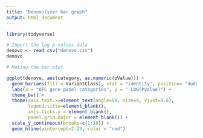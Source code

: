 ```yaml
---
title: "Denovolyzer bar graph"
output: html_document
---
```

```r
library(tidyverse)
```

  
```r
# Import the log p-values data 
denovo <- read_csv("denovo.csv")
denovo

```

```r
# Making the bar plot

ggplot(denovo, aes(category, as.numeric(pValue))) +
  geom_bar(aes(fill = VariantClass), stat = "identity", position= "dodge") +
  labs(x = "OFC gene panel categories", y = "-LOG(Pvalue)") +
  theme_bw() +
  theme(axis.text.x=element_text(angle=50, size=9, vjust=0.6), 
        legend.title=element_blank(), 
        axis.ticks.y = element_blank(), 
        panel.grid.major = element_blank()) +
  scale_y_continuous(breaks=c(1:10)) + 
  geom_hline(yintercept=2.25, color = "red")
  


```

  
  
  